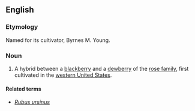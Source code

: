 ==English==
===Etymology===
Named for its cultivator, Byrnes M. Young.

===Noun===
{{wikipedia}}
{{en-noun|youngberries}}
#A hybrid between a [[blackberry]] and a [[dewberry]] of the [[rose family]], first cultivated in the [[western United States]].

====Related terms====
*''[[Rubus ursinus]]''